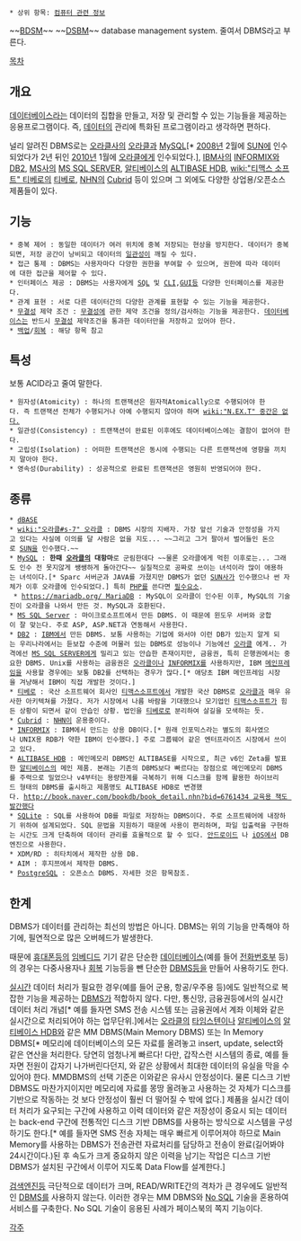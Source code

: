  * 상위 항목: [[컴퓨터 관련 정보]]

~~[[BDSM]]~~
~~[[DSBM]]~~
database management system. 줄여서 DBMS라고 부른다.

[[목차]]
== 개요 == 
[[데이터베이스]]라는 데이터의 집합을 만들고, 저장 및 관리할 수 있는 기능들을 제공하는 응용프로그램이다. 즉, [[데이터]]의 관리에 특화된 프로그램이라고 생각하면 편하다.

널리 알려진 DBMS로는 [[오라클]]사의 [[오라클]]과 [[MySQL]][* [[2008년]] 2월에 [[SUN]]에 인수되었다가 2년 뒤인 [[2010년]] 1월에 [[오라클]]에게 인수되었다.], [[IBM]]사의 [[INFORMIX]]와 [[DB2]], [[MS]]사의 [[MS SQL SERVER]], [[알티베이스]]의 [[ALTIBASE HDB]], [[wiki:"티맥스 소프트" 티베로]]의 [[티베로]], [[NHN]]의 [[Cubrid]] 등이 있으며 그 외에도 다양한 상업용/오픈소스 제품들이 있다.

== 기능 ==
 * 중복 제어 : 동일한 데이터가 여러 위치에 중복 저장되는 현상을 방지한다. 데이터가 중복되면, 저장 공간이 낭비되고 데이터의 [[일관성]]이 깨질 수 있다.
 * 접근 통제 : DBMS는 사용자마다 다양한 권한을 부여할 수 있으며, 권한에 따라 데이터에 대한 접근을 제어할 수 있다.
 * 인터페이스 제공 : DBMS는 사용자에게 [[SQL]] 및 [[CLI]],[[GUI]]등 다양한 인터페이스를 제공한다.
 * 관계 표현 : 서로 다른 데이터간의 다양한 관계를 표현할 수 있는 기능을 제공한다. 
 * [[무결성]] 제약 조건 : [[무결성]]에 관한 제약 조건을 정의/검사하는 기능을 제공한다. [[데이터베이스]]는 반드시 [[무결성]] 제약조건을 통과한 데이터만을 저장하고 있어야 한다.
 * [[백업]]/[[회복]] : 해당 항목 참고

== 특성 ==
보통 ACID라고 줄여 말한다.
 * 원자성(Atomicity) : 하나의 트랜잭션은 원자적Atomically으로 수행되어야 한다. 즉 트랜잭션 전체가 수행되거나 아예 수행되지 않아야 하며 [[wiki:"N.EX.T" 중간은 없다.]]
 * 일관성(Consistency) : 트랜잭션이 완료된 이후에도 데이터베이스에는 결함이 없어야 한다.
 * 고립성(Isolation) : 어떠한 트랜잭션은 동시에 수행되는 다른 트랜잭션에 영향을 끼치지 말아야 한다.
 * 영속성(Durability) : 성공적으로 완료된 트랜잭션은 영원히 반영되어야 한다.

== 종류 ==
 * [[dBASE]]
 * [[wiki:"오라클#s-7" 오라클]] : DBMS 시장의 지배자. 가장 앞선 기술과 안정성을 가지고 있다는 사실에 이의를 달 사람은 없을 지도... ~~그리고 그거 팔아서 벌어들인 돈으로 [[SUN]]을 인수했다.~~
 * [[MySQL]] : '''한때 [[오라클]]의 대항마'''로 군림한데다 ~~물론 오라클에게 먹힌 이후로는... 그래도 인수 전 못지않게 쌩쌩하게 돌아간다~~ 실질적으로 공짜로 쓰이는 녀석이라 많이 애용하는 녀석이다.[* Sparc 서버군과 JAVA를 가졌지만 DBMS가 없던 [[SUN]]사가 인수했으나 썬 자체가 이후 오라클에 인수되었다.] 특히 [[PHP]]를 쓴다면 [[필수요소]].
  * [[https://mariadb.org/ MariaDB]] : MySQL이 오라클이 인수된 이후, MySQL의 기술진이 오라클을 나와서 만든 것. MySQL과 호환된다.
 * [[MS SQL Server]] : 마이크로소프트에서 만든 DBMS. 이 때문에 윈도우 서버와 궁합이 잘 맞는다. 주로 ASP, ASP.NET과 연동해서 사용한다.
 * [[DB2]] : [[IBM]]에서 만든 DBMS. 보통 사용하는 기업에 와서야 이런 DB가 있는지 알게 되는 우리나라에서는 듣보잡 수준에 머물러 있는 DBMS로 성능이나 기능에선 [[오라클]] 에게.. 가격에선 [[MS SQL SERVER]]에게 밀리고 있는 안습한 존재이지만, 금융권, 특히 은행권에서는 중요한 DBMS. Unix를 사용하는 금융권은 [[오라클]]이나 [[INFORMIX]]를 사용하지만, IBM [[메인프레임]]을 사용할 경우에는 보통 DB2를 선택하는 경우가 많다.[* 애당초 IBM 메인프레임 시장을 겨냥해서 IBM이 직접 개발한 것이다.]
 * [[티베로]] : 국산 소프트웨어 회사인 [[티맥스소프트]]에서 개발한 국산 DBMS로 [[오라클]]과 매우 유사한 아키텍쳐를 가졌다. 저가 시장에서 나름 바람을 기대했으나 모기업인 [[티맥스소프트]]가 힘든 상황이 되면서 같이 안습인 상황. 법인을 [[티베로]]로 분리하여 살길을 모색하는 듯.
 * [[Cubrid]] : [[NHN]]이 운용중이다. 
 * [[INFORMIX]] : IBM에서 만드는 상용 DB이다.[* 원래 인포믹스라는 별도의 회사였으나 UNIX용 RDB가 약한 IBM이 인수했다.] 주로 그룹웨어 같은 엔터프라이즈 시장에서 쓰이고 있다.
 * [[ALTIBASE HDB]] : 메인메모리 DBMS인 ALTIBASE를 시작으로, 최근 v6인 Zeta를 발표한 [[알티베이스]]의 메인 제품. 본래는 기존의 DBMS보다 빠르다는 장점으로 메인메모리 DBMS를 주력으로 밀었으나 v4부터는 용량한계를 극복하기 위해 디스크를 함께 활용한 하이브리드 형태의 DBMS를 출시하고 제품명도 ALTIBASE HDB로 변경했다. [[http://book.naver.com/bookdb/book_detail.nhn?bid=6761434 교육용 책도 발간했다]]
 * [[SQLite]] : SQL를 사용하여 DB를 파일로 저장하는 DBMS이다. 주로 소프트웨어에 내장하기 위하여 설계되었다. SQL 문법을 지원하기 때문에 사용이 편리하며, 파일 입출력을 구현하는 시간도 크게 단축하여 데이터 관리를 효율적으로 할 수 있다. [[안드로이드]] 나 [[iOS]]에서 DB엔진으로 사용한다.
 * XDM/RD : 히타치에서 제작한 상용 DB. 
 * AIM : 후지쯔에서 제작한 DBMS. 
 * [[PostgreSQL]] : 오픈소스 DBMS. 자세한 것은 항목참조.
== 한계 ==
DBMS가 데이터를 관리하는 최선의 방법은 아니다. DBMS는 위의 기능을 만족해야 하기에, 필연적으로 많은 오버헤드가 발생한다.

때문에 [[휴대폰]]등의 [[임베디드]] 기기 같은 단순한 [[데이터베이스]](예를 들어 [[전화번호부]] 등)의 경우는 다중사용자나 [[회복]] 기능등을 뺀  단순한 [[DBMS]]등을 만들어 사용하기도 한다.

[[실시간]] 데이터 처리가 필요한 경우(예를 들어 군용, 항공/우주용 등)에도 일반적으로 복잡한 기능을 제공하는 [[DBMS]]가 적합하지 않다. 다만, 통신망, 금융권등에서의 실시간 데이터 처리 개념[* 예를 들자면 SMS 전송 시스템 또는 금융권에서 계좌 이체와 같은 실시간으로 처리되어야 하는 업무단위.]에서는 [[오라클]]의 [[타임스텐]]이나 [[알티베이스]]의 [[알티베이스 HDB]]와 같은 MM DBMS(Main Memory DBMS) 또는 In Memory DBMS[* 메모리에 데이터베이스의 모든 자료를 올려놓고 insert, update, select와 같은 연산을 처리한다. 당연히 엄청나게 빠르다! 다만, 갑작스런 시스템의 종료, 예를 들자면 전원이 갑자기 나가버린다던지, 와 같은 상황에서 최대한 데이터의 유실을 막을 수 있어야 한다. MMDBMS의 선택 기준은 이와같은 유사시 안정성이다. 물론 디스크 기반 DBMS도 마찬가지이지만 메모리에 자료를 몽땅 올려놓고 사용하는 것 자체가 디스크를 기반으로 작동하는 것 보다 안정성이 훨씬 더 떨어질 수 밖에 없다.] 제품을 실시간 데이터 처리가 요구되는 구간에 사용하고 이력 데이터와 같은 저장성이 중요시 되는 데이터는 back-end 구간에 전통적인 디스크 기반 DBMS를 사용하는 방식으로 시스템을 구성하기도 한다.[* 예를 들자면 SMS 전송 자체는 매우 빠르게 이루어져야 하므로 Main Memory를 사용하는 DBMS가 전송관련 자료처리를 담당하고 전송이 완료(길어봐야 24시간이다.)된 후 속도가 크게 중요하지 않은 이력을 남기는 작업은 디스크 기반 DBMS가 설치된 구간에서 이루어 지도록 Data Flow를 설계한다.]

[[검색엔진]]등 극단적으로 데이터가 크며, READ/WRITE간의 격차가 큰 경우에도 일반적인 [[DBMS]]를 사용하지 않는다. 이러한 경우는 MM DBMS와 [[No SQL]] 기술을 혼용하여 서비스를 구축한다. No SQL 기술이 응용된 사례가 페이스북의 쪽지 기능이다.

[[각주]]
